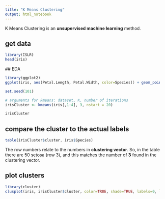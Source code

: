 ```yaml
---
title: "K Means Clustering"
output: html_notebook
---
```


K Means Clustering is an __unsupervised machine learning__ method.

## get data
```r
library(ISLR)
head(iris)
```
 
## EDA
```r
library(ggplot2)
ggplot(iris, aes(Petal.Length, Petal.Width, color=Species)) + geom_point(size=4, alpha=0.4)

```

```r
set.seed(101)

# arguments for kmeans: dataset, K, number of iterations
irisCluster <- kmeans(iris[,1:4], 3, nstart = 20)

irisCluster
```

## compare the cluster to the actual labels
```r
table(irisCluster$cluster, iris$Species)
```
The row numbers relate to the numbers in __clustering vector__. So, in the table there are 50 setosa (row 3), and this matches the number of __3__ found in the clustering vector.

## plot clusters 
```r
library(cluster)
clusplot(iris, irisCluster$cluster, color=TRUE, shade=TRUE, labels=0, lines=0)

```


